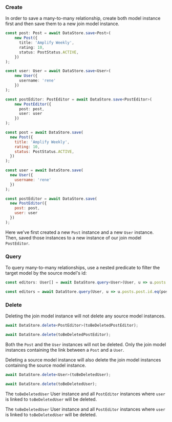 ### Create

In order to save a many-to-many relationship, create both model instance first and then save them to a new join model instance.

<BlockSwitcher>
<Block name="TypeScript">

```ts
const post: Post = await DataStore.save<Post>(
	new Post({
	  title: 'Amplify Weekly',
	  rating: 10,
	  status: PostStatus.ACTIVE,
	})
);

const user: User = await DataStore.save<User>(
	new User({
	  username: 'rene'
	})
);

const postEditor: PostEditor = await DataStore.save<PostEditor>(
	new PostEditor({
	  post: post,
	  user: user
	})
);
```

</Block>
<Block name="JavaScript">

```js
const post = await DataStore.save(
  new Post({
    title: 'Amplify Weekly',
    rating: 10,
    status: PostStatus.ACTIVE,
  })
);

const user = await DataStore.save(
  new User({
    username: 'rene'
  })
);

const postEditor = await DataStore.save(
  new PostEditor({
    post: post,
    user: user
  })
);
```

</Block>
</BlockSwitcher>

Here we've first created a new `Post` instance and a new `User` instance. Then, saved those instances to a new instance of our join model `PostEditor`.

### Query

To query many-to-many relationships, use a nested predicate to filter the target model by the source model's id:

<BlockSwitcher>
<Block name="TypeScript">

```ts
const editors: User[] = await DataStore.query<User>(User, u => u.posts.post.id.eq(post.id));
```

</Block>
<Block name="JavaScript">

```js
const editors = await DataStore.query(User, u => u.posts.post.id.eq(post.id));
```

</Block>
</BlockSwitcher>

### Delete

Deleting the join model instance will not delete any source model instances.

<BlockSwitcher>
<Block name="TypeScript">

```ts
await DataStore.delete<PostEditor>(toBeDeletedPostEditor);
```

</Block>
<Block name="JavaScript">

```js
await DataStore.delete(toBeDeletedPostEditor);
```

</Block>
</BlockSwitcher>

Both the `Post` and the `User` instances will not be deleted. Only the join model instances containing the link between a `Post` and a `User`.

Deleting a source model instance will also delete the join model instances containing the source model instance.

<BlockSwitcher>
<Block name="TypeScript">

```ts
await DataStore.delete<User>(toBeDeletedUser);
```

</Block>
<Block name="JavaScript">

```js
await DataStore.delete(toBeDeletedUser);
```

</Block>
</BlockSwitcher>

The `toBeDeletedUser` User instance and all `PostEditor` instances where `user` is linked to `toBeDeletedUser` will be deleted.

The `toBeDeletedUser` User instance and all `PostEditor` instances where `user` is linked to `toBeDeletedUser` will be deleted.
